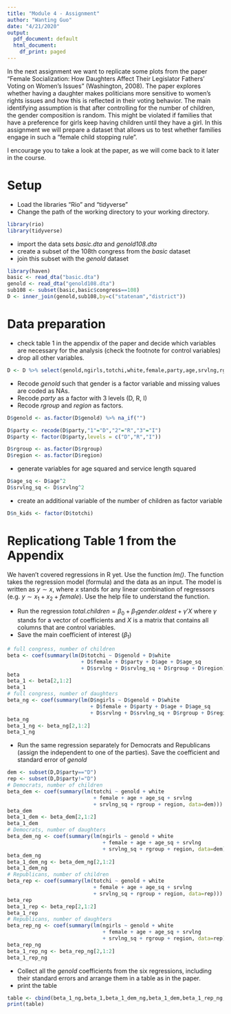 ```yaml
---
title: "Module 4 - Assignment"
author: "Wanting Guo"
date: "4/21/2020"
output:
  pdf_document: default
  html_document:
    df_print: paged
---
```


In the next assignment we want to replicate some plots from the paper "Female Socialization: How Daughters Affect Their Legislator Fathers' Voting on Women's Issues" (Washington, 2008). The paper explores whether having a daughter makes politicians more sensitive to women's rights issues and how this is reflected in their voting behavior. The main identifying assumption is that after controlling for the number of children, the gender composition is random. This might be violated if families that have a preference for girls keep having children until they have a girl. In this assignment we will prepare a dataset that allows us to test whether families engage in such a "female child stopping rule".

I encourage you to take a look at the paper, as we will come back to it later in the course. 

# Setup

* Load the libraries "Rio" and "tidyverse"
* Change the path of the working directory to your working directory.
```r
library(rio)
library(tidyverse)
```

* import the data sets *basic.dta* and *genold108.dta*
* create a subset of the 108th congress from the *basic* dataset
* join this subset with the *genold* dataset
```r
library(haven)
basic <- read_dta("basic.dta")
genold <- read_dta("genold108.dta")
sub108 <- subset(basic,basic$congress==108)
D <- inner_join(genold,sub108,by=c("statenam","district"))
```


# Data preparation

* check table 1 in the appendix of the paper and decide which variables are necessary for the analysis (check the footnote for control variables)
* drop all other variables.
```r
D <- D %>% select(genold,ngirls,totchi,white,female,party,age,srvlng,rgroup,region)
```

* Recode *genold* such that gender is a factor variable and missing values are coded as NAs.
* Recode *party* as a factor with 3 levels (D, R, I)
* Recode *rgroup* and *region* as factors.
```r
D$genold <- as.factor(D$genold) %>% na_if("")

D$party <- recode(D$party,"1"="D","2"="R","3"="I")
D$party <- factor(D$party,levels = c("D","R","I"))

D$rgroup <- as.factor(D$rgroup)
D$region <- as.factor(D$region)
```

* generate variables for age squared and service length squared
```r
D$age_sq <- D$age^2
D$srvlng_sq <- D$srvlng^2
```

* create an additional variable of the number of children as factor variable
```r
D$n_kids <- factor(D$totchi)
```

# Replicationg Table 1 from the Appendix

We haven't covered regressions in R yet. Use the function *lm()*. The function takes the regression model (formula) and the data as an input. The model is written as $y \sim x$, where $x$ stands for any linear combination of regressors (e.g. $y \sim x_1 + x_2 + female$). Use the help file to understand the function.

* Run the regression $total.children = \beta_0 + \beta_1 gender.oldest + \gamma'X$ where $\gamma$ stands for a vector of coefficients and $X$ is a matrix that contains all columns that are control variables.\footnote{This is just a short notation instead of writing the full model with all control variables $totchi = \beta_0 + \beta_1 genold + \gamma_1 age + \gamma_2 age^2 + \gamma_3 Democrat + ... + \epsilon$ which quickly gets out of hand for large models.}
* Save the main coefficient of interest ($\beta_1$)
```r
# full congress, number of children
beta <- coef(summary(lm(D$totchi ~ D$genold + D$white 
                        + D$female + D$party + D$age + D$age_sq 
                        + D$srvlng + D$srvlng_sq + D$rgroup + D$region)))
beta
beta_1 <- beta[2,1:2]
beta_1
# full congress, number of daughters
beta_ng <- coef(summary(lm(D$ngirls ~ D$genold + D$white 
                           + D$female + D$party + D$age + D$age_sq 
                           + D$srvlng + D$srvlng_sq + D$rgroup + D$region)))
beta_ng
beta_1_ng <- beta_ng[2,1:2]
beta_1_ng
```

* Run the same regression separately for Democrats and Republicans (assign the independent to one of the parties). Save the coefficient and standard error of *genold*
```r
dem <- subset(D,D$party=="D")
rep <- subset(D,D$party!="D")
# Democrats, number of children
beta_dem <- coef(summary(lm(totchi ~ genold + white 
                            + female + age + age_sq + srvlng 
                            + srvlng_sq + rgroup + region, data=dem)))
beta_dem
beta_1_dem <- beta_dem[2,1:2]
beta_1_dem
# Democrats, number of daughters
beta_dem_ng <- coef(summary(lm(ngirls ~ genold + white 
                               + female + age + age_sq + srvlng 
                               + srvlng_sq + rgroup + region, data=dem)))
beta_dem_ng
beta_1_dem_ng <- beta_dem_ng[2,1:2]
beta_1_dem_ng
# Republicans, number of children
beta_rep <- coef(summary(lm(totchi ~ genold + white 
                            + female + age + age_sq + srvlng 
                            + srvlng_sq + rgroup + region, data=rep)))
beta_rep
beta_1_rep <- beta_rep[2,1:2]
beta_1_rep
# Republicans, number of daughters
beta_rep_ng <- coef(summary(lm(ngirls ~ genold + white 
                               + female + age + age_sq + srvlng 
                               + srvlng_sq + rgroup + region, data=rep)))
beta_rep_ng
beta_1_rep_ng <- beta_rep_ng[2,1:2]
beta_1_rep_ng
```

* Collect all the *genold* coefficients from the six regressions, including their standard errors and arrange them in a table as in the paper.
* print the table
```r
table <- cbind(beta_1_ng,beta_1,beta_1_dem_ng,beta_1_dem,beta_1_rep_ng,beta_1_rep)
print(table)
```

